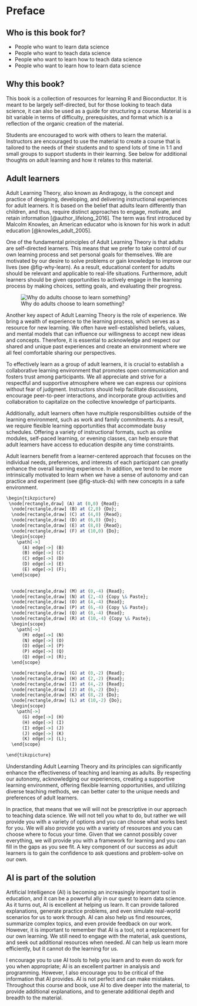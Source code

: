 # Preface {.unnumbered}

## Who is this book for?

* People who want to learn data science
* People who want to teach data science
* People who want to learn how to teach data science
* People who want to learn how to learn data science

## Why this book?

This book is a collection of resources for learning R and Bioconductor. It is meant to 
be largely self-directed, but for those looking to teach data science, it can
also be used as a guide for structuring a course. Material is a bit variable 
in terms of difficulty, prerequisites, and format which is a reflection of the
organic creation of the material.

Students are encouraged to work with others to learn the material. Instructors 
are encouraged to use the material to create a course that is tailored to the
needs of their students and to spend lots of time in 1:1 and small groups
to support students in their learning. See below for additional thoughts on 
adult learning and how it relates to this material.

## Adult learners

Adult Learning Theory, also known as Andragogy, is the concept and practice of
designing, developing, and delivering instructional experiences for adult
learners. It is based on the belief that adults learn differently than
children, and thus, require distinct approaches to engage, motivate, and retain
information [@author_lifelong_2016]. The term was first introduced by Malcolm
Knowles, an American educator who is known for his work in adult education
[@knowles_adult_2005].

One of the fundamental principles of Adult Learning Theory is that adults are
self-directed learners. This means that we prefer to take control of our
own learning process and set personal goals for themselves. We are motivated
by our desire to solve problems or gain knowledge to improve our lives (see @fig-why-learn). As
a result, educational content for adults should be relevant and applicable to
real-life situations. Furthermore, adult learners should be given opportunities
to actively engage in the learning process by making choices, setting goals,
and evaluating their progress.

![Why do adults choose to learn something?](images/why_learn.png){#fig-why-learn}

Another key aspect of Adult Learning Theory is the role of experience. We
bring a wealth of experience to the learning process, which serves as a
resource for new learning. We often have well-established beliefs, values,
and mental models that can influence our willingness to accept new ideas and
concepts. Therefore, it is essential to acknowledge and respect our shared and unique past
experiences and create an environment where we all feel comfortable sharing
our perspectives.

To effectively learn as a group of adult learners, it is crucial to establish a collaborative
learning environment that promotes open communication and fosters trust among
participants. We all appreciate and strive for a respectful and supportive atmosphere
where we can express our opinions without fear of judgment. Instructors
should help facilitate discussions, encourage peer-to-peer interactions, and
incorporate group activities and collaboration to capitalize on the collective
knowledge of participants.

Additionally, adult learners often have multiple responsibilities outside of
the learning environment, such as work and family commitments. As a result,
we require flexible learning opportunities that accommodate busy
schedules. Offering a variety of instructional formats, such as online modules,
self-paced learning, or evening classes, can help ensure that adult learners
have access to education despite any time constraints.

Adult learners benefit from a learner-centered approach that focuses on
the individual needs, preferences, and interests of each participant can
greatly enhance the overall learning experience. In addition, we tend to 
be more intrinsically motivated to learn when we have a sense of autonomy and
can practice and experiment (see @fig-stuck-ds) with new concepts in a safe environment. 

```r
\begin{tikzpicture}
 \node[rectangle,draw] (A) at (0,0) {Read};
  \node[rectangle,draw] (B) at (2,0) {Do};
  \node[rectangle,draw] (C) at (4,0) {Read};
  \node[rectangle,draw] (D) at (6,0) {Do};
  \node[rectangle,draw] (E) at (8,0) {Read};
  \node[rectangle,draw] (F) at (10,0) {Do};
  \begin{scope}
    \path[->] 
      (A) edge[->] (B)
      (B) edge[->] (C)
      (C) edge[->] (D)
      (D) edge[->] (E)
      (E) edge[->] (F);
  \end{scope}
 

  \node[rectangle,draw] (M) at (0,-4) {Read};
  \node[rectangle,draw] (N) at (2,-4) {Copy \& Paste};
  \node[rectangle,draw] (O) at (4,-4) {Read};
  \node[rectangle,draw] (P) at (6,-4) {Copy \& Paste};
  \node[rectangle,draw] (Q) at (8,-4) {Read};
  \node[rectangle,draw] (R) at (10,-4) {Copy \& Paste};
  \begin{scope}
    \path[->] 
      (M) edge[->] (N)
      (N) edge[->] (O)
      (O) edge[->] (P)
      (P) edge[->] (Q)
      (Q) edge[->] (R);
  \end{scope}

  \node[rectangle,draw] (G) at (0,-2) {Read};
  \node[rectangle,draw] (H) at (2,-2) {Read};
  \node[rectangle,draw] (I) at (4,-2) {Read};
  \node[rectangle,draw] (J) at (6,-2) {Do};
  \node[rectangle,draw] (K) at (8,-2) {Do};
  \node[rectangle,draw] (L) at (10,-2) {Do};
  \begin{scope}
    \path[->] 
      (G) edge[->] (H)
      (H) edge[->] (I)
      (I) edge[->] (J)
      (J) edge[->] (K)
      (K) edge[->] (L);
  \end{scope}

\end{tikzpicture}
```



Understanding Adult Learning Theory and its 
principles can significantly enhance the effectiveness
of teaching and learning as adults. By respecting our autonomy, acknowledging our
experiences, creating a supportive learning environment, offering flexible
learning opportunities, and utilizing diverse teaching methods, we can
better cater to the unique needs and preferences of adult learners.

In practice, that means that we will will not be prescriptive in our approach
to teaching data science. We will not tell you what to do, but rather we will
provide you with a variety of options and you can choose what works best for
you. We will also provide you with a variety of resources and you can choose where
to focus your time. Given that we cannot possibly cover everything, we will
provide you with a framework for learning and you can fill in the gaps as you
see fit. A key component of our success as adult learners is to gain the confidence
to ask questions and problem-solve on our own. 

## AI is part of the solution

Artificial Intelligence (AI) is becoming an increasingly important tool in
education, and it can be a powerful ally in our quest to learn data science.
As it turns out, AI is excellent at helping us learn. It can provide
tailored explanations, generate practice problems, and even simulate real-world
scenarios for us to work through. AI can also help us find resources, summarize
complex topics, and even provide feedback on our work. However, it is important
to remember that AI is a tool, not a replacement for our own learning. We still
need to engage with the material, ask questions, and seek out additional resources
when needed. AI can help us learn more efficiently, but it cannot do the learning
for us.

I encourage you to use AI tools to help you learn and to even do work for you
when appropriate; AI is an excellent partner in analysis and programming. 
However, I also encourage you to be critical of the information
that AI provides. AI is not perfect and can make mistakes. 
Throughout this course and book, use AI to dive deeper into the material, to
provide additional explanations, and to generate additional depth and breadth
to the material. 

